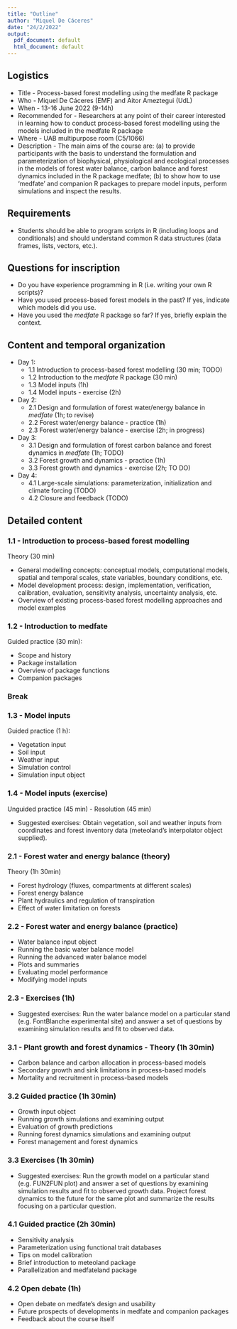 ```yaml
---
title: "Outline"
author: "Miquel De Cáceres"
date: "24/2/2022"
output:
  pdf_document: default
  html_document: default
---
```



## Logistics

+ Title - Process-based forest modelling using the medfate R package
+ Who - Miquel De Cáceres (EMF) and Aitor Ameztegui (UdL)
+ When - 13-16 June 2022 (9-14h)
+ Recommended for - Researchers at any point of their career interested in learning how to conduct process-based forest modelling using the models included in the medfate R package
+ Where -  UAB multipurpose room (C5/1066)
+ Description - The main aims of the course are: (a) to provide participants with the basis to understand the formulation and parameterization of biophysical, physiological and ecological processes in the models of forest water balance, carbon balance and forest dynamics included in the R package medfate; (b) to show how to use  'medfate' and companion R packages to prepare model inputs, perform simulations and inspect the results.

## Requirements

 + Students should be able to program scripts in R (including loops and conditionals) and should understand common R data structures (data frames, lists, vectors, etc.).

## Questions for inscription

 + Do you have experience programming in R (i.e. writing your own R scripts)?
 + Have you used process-based forest models in the past? If yes, indicate which models did you use.
 + Have you used the *medfate* R package so far? If yes, briefly explain the context.
   
## Content and temporal organization

+ Day 1: 
  - 1.1 Introduction to process-based forest modelling (30 min; TODO)
  - 1.2 Introduction to the *medfate* R package (30 min)
  - 1.3 Model inputs (1h)
  - 1.4 Model inputs - exercise (2h)
+ Day 2:
  - 2.1 Design and formulation of forest water/energy balance in *medfate* (1h; to revise)
  - 2.2 Forest water/energy balance - practice (1h)
  - 2.3 Forest water/energy balance - exercise (2h; in progress)
+ Day 3:
  - 3.1 Design and formulation of forest carbon balance and forest dynamics in *medfate* (1h; TODO)
  - 3.2 Forest growth and dynamics - practice (1h)
  - 3.3 Forest growth and dynamics - exercise (2h; TO DO)
+ Day 4:
  - 4.1 Large-scale simulations: parameterization, initialization and climate forcing (TODO)
  - 4.2 Closure and feedback (TODO)

## Detailed content

### 1.1 - Introduction to process-based forest modelling

Theory (30 min)

+ General modelling concepts: conceptual models, computational models, spatial and temporal scales, state variables, boundary conditions, etc.
+ Model development process: design, implementation, verification, calibration, evaluation, sensitivity analysis, uncertainty analysis, etc.
+ Overview of existing process-based forest modelling approaches and model examples

### 1.2 - Introduction to medfate

Guided practice (30 min):

+ Scope and history
+ Package installation
+ Overview of package functions
+ Companion packages

### Break

### 1.3 - Model inputs

Guided practice (1 h):

+ Vegetation input
+ Soil input
+ Weather input
+ Simulation control
+ Simulation input object

### 1.4 - Model inputs (exercise)

Unguided practice (45 min) - Resolution (45 min)

+ Suggested exercises: Obtain vegetation, soil and weather inputs from coordinates and forest inventory data (meteoland's interpolator object supplied). 

### 2.1 - Forest water and energy balance (theory)

Theory (1h 30min)

+ Forest hydrology (fluxes, compartments at different scales)
+ Forest energy balance
+ Plant hydraulics and regulation of transpiration
+ Effect of water limitation on forests

### 2.2 - Forest water and energy balance (practice)

+ Water balance input object
+ Running the basic water balance model
+ Running the advanced water balance model
+ Plots and summaries
+ Evaluating model performance
+ Modifying model inputs

### 2.3 - Exercises (1h)

+ Suggested exercises: Run the water balance model on a particular stand (e.g. FontBlanche experimental site) and answer a set of questions by examining simulation results and fit to observed data.

### 3.1 - Plant growth and forest dynamics - Theory (1h 30min)

+ Carbon balance and carbon allocation in process-based models
+ Secondary growth and sink limitations in process-based models
+ Mortality and recruitment in process-based models

### 3.2 Guided practice (1h 30min)

+ Growth input object
+ Running growth simulations and examining output
+ Evaluation of growth predictions
+ Running forest dynamics simulations and examining output
+ Forest management and forest dynamics

### 3.3 Exercises (1h 30min)

+ Suggested exercises: Run the growth model on a particular stand (e.g. FUN2FUN plot) and answer a set of questions by examining simulation results and fit to observed growth data. Project forest dynamics to the future for the same plot and summarize the results focusing on a particular question.

### 4.1 Guided practice (2h 30min)

+ Sensitivity analysis
+ Parameterization using functional trait databases
+ Tips on model calibration
+ Brief introduction to meteoland package
+ Parallelization and medfateland package

### 4.2 Open debate (1h)

+ Open debate on medfate's design and usability
+ Future prospects of developments in medfate and companion packages
+ Feedback about the course itself